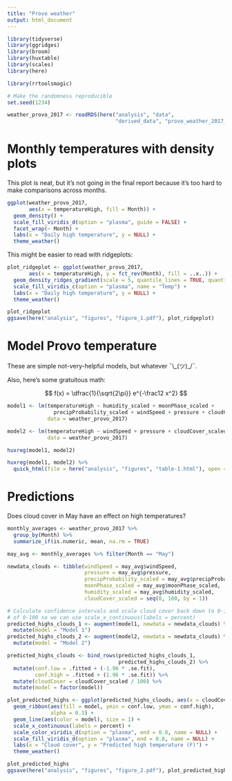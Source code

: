 ```yaml
---
title: "Provo weather"
output: html_document
---
```


```r
library(tidyverse)
library(ggridges)
library(broom)
library(huxtable)
library(scales)
library(here)

library(rrtoolsmagic)

# Make the randomness reproducible
set.seed(1234)

weather_provo_2017 <- readRDS(here("analysis", "data", 
                                   "derived_data", "provo_weather_2017_clean.rds"))
```

# Monthly temperatures with density plots

This plot is neat, but it's not going in the final report because it's too hard to make comparisons across months.

```r
ggplot(weather_provo_2017, 
       aes(x = temperatureHigh, fill = Month)) +
  geom_density() +
  scale_fill_viridis_d(option = "plasma", guide = FALSE) +
  facet_wrap(~ Month) +
  labs(x = "Daily high temperature", y = NULL) +
  theme_weather()
```

This might be easier to read with ridgeplots:

```r
plot_ridgeplot <- ggplot(weather_provo_2017, 
       aes(x = temperatureHigh, y = fct_rev(Month), fill = ..x..)) +
  geom_density_ridges_gradient(scale = 5, quantile_lines = TRUE, quantiles = 2) + 
  scale_fill_viridis_c(option = "plasma", name = "Temp") +
  labs(x = "Daily high temperature", y = NULL) +
  theme_weather()

plot_ridgeplot
ggsave(here("analysis", "figures", "figure_1.pdf"), plot_ridgeplot)
```


# Model Provo temperature

These are simple not-very-helpful models, but whatever ¯\\\_(ツ)\_/¯. 

Also, here's some gratuitous math:

$$
f(x) = \dfrac{1}{\sqrt{2\pi}} e^{-\frac12 x^2}
$$

```r
model1 <- lm(temperatureHigh ~ humidity_scaled + moonPhase_scaled + 
               precipProbability_scaled + windSpeed + pressure + cloudCover_scaled,
             data = weather_provo_2017)

model2 <- lm(temperatureHigh ~ windSpeed + pressure + cloudCover_scaled,
             data = weather_provo_2017)
```


```r
huxreg(model1, model2)

huxreg(model1, model2) %>% 
  quick_html(file = here("analysis", "figures", "table-1.html"), open = FALSE)
```

# Predictions

Does cloud cover in May have an effect on high temperatures?

```r
monthly_averages <- weather_provo_2017 %>% 
  group_by(Month) %>% 
  summarize_if(is.numeric, mean, na.rm = TRUE)

may_avg <- monthly_averages %>% filter(Month == "May")

newdata_clouds <- tibble(windSpeed = may_avg$windSpeed,
                         pressure = may_avg$pressure,
                         precipProbability_scaled = may_avg$precipProbability_scaled,
                         moonPhase_scaled = may_avg$moonPhase_scaled,
                         humidity_scaled = may_avg$humidity_scaled,
                         cloudCover_scaled = seq(0, 100, by = 1))

# Calculate confidence intervals and scale cloud cover back down to 0-1 instead
# of 0-100 so we can use scale_x_continuous(labels = percent)
predicted_highs_clouds_1 <- augment(model1, newdata = newdata_clouds) %>% 
  mutate(model = "Model 1")
predicted_highs_clouds_2 <- augment(model2, newdata = newdata_clouds) %>% 
  mutate(model = "Model 2")

predicted_highs_clouds <- bind_rows(predicted_highs_clouds_1, 
                                    predicted_highs_clouds_2) %>% 
  mutate(conf.low = .fitted + (-1.96 * .se.fit),
         conf.high = .fitted + (1.96 * .se.fit)) %>% 
  mutate(cloudCover = cloudCover_scaled / 100) %>% 
  mutate(model = factor(model))

plot_predicted_highs <- ggplot(predicted_highs_clouds, aes(x = cloudCover, y = .fitted)) +
  geom_ribbon(aes(fill = model, ymin = conf.low, ymax = conf.high),
              alpha = 0.3) + 
  geom_line(aes(color = model), size = 1) +
  scale_x_continuous(labels = percent) +
  scale_color_viridis_d(option = "plasma", end = 0.8, name = NULL) +
  scale_fill_viridis_d(option = "plasma", end = 0.8, name = NULL) +
  labs(x = "Cloud cover", y = "Predicted high temperature (F)") +
  theme_weather()

plot_predicted_highs
ggsave(here("analysis", "figures", "figure_2.pdf"), plot_predicted_highs)
```
